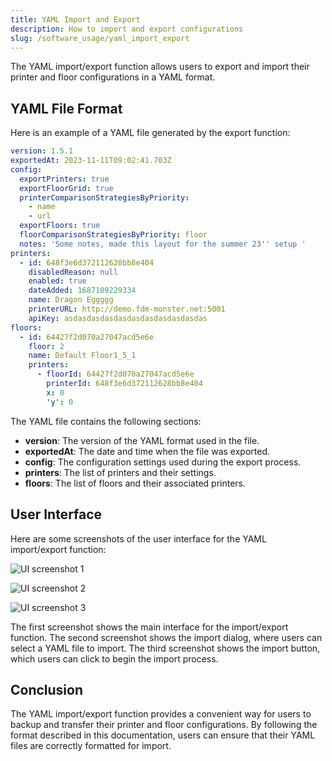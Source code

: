 ```yaml
---
title: YAML Import and Export
description: How to import and export configurations
slug: /software_usage/yaml_import_export
---
```


The YAML import/export function allows users to export and import their printer and floor configurations in a YAML format.

## YAML File Format

Here is an example of a YAML file generated by the export function:

```yaml
version: 1.5.1
exportedAt: 2023-11-11T09:02:41.703Z
config:
  exportPrinters: true
  exportFloorGrid: true
  printerComparisonStrategiesByPriority:
    - name
    - url
  exportFloors: true
  floorComparisonStrategiesByPriority: floor
  notes: 'Some notes, made this layout for the summer 23'' setup '
printers:
  - id: 648f3e6d372112628bb8e404
    disabledReason: null
    enabled: true
    dateAdded: 1687109229334
    name: Dragon Eggggg
    printerURL: http://demo.fdm-monster.net:5001
    apiKey: asdasdasdasdasdasdasdasdasdasdas
floors:
  - id: 64427f2d070a27047acd5e6e
    floor: 2
    name: Default Floor1_5_1
    printers:
      - floorId: 64427f2d070a27047acd5e6e
        printerId: 648f3e6d372112628bb8e404
        x: 0
        'y': 0
```

The YAML file contains the following sections:

- **version**: The version of the YAML format used in the file.
- **exportedAt**: The date and time when the file was exported.
- **config**: The configuration settings used during the export process.
- **printers**: The list of printers and their settings.
- **floors**: The list of floors and their associated printers.

## User Interface

Here are some screenshots of the user interface for the YAML import/export function:

![UI screenshot 1](../images/export-ui.png)

![UI screenshot 2](../images/import-ui.png)

![UI screenshot 3](../images/software-create-printer-button.png)

The first screenshot shows the main interface for the import/export function. The second screenshot shows the import dialog, where users can select a YAML file to import. The third screenshot shows the import button, which users can click to begin the import process.

## Conclusion

The YAML import/export function provides a convenient way for users to backup and transfer their printer and floor configurations. By following the format described in this documentation, users can ensure that their YAML files are correctly formatted for import.
